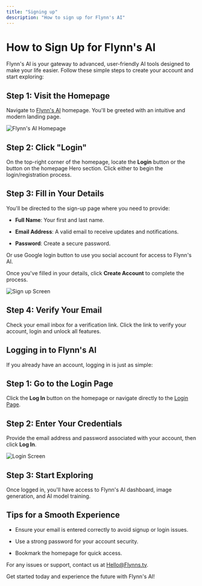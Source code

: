 ```yaml
---
title: "Signing up"
description: "How to sign up for Flynn's AI"
---
```


# How to Sign Up for Flynn's AI

Flynn's AI is your gateway to advanced, user-friendly AI tools designed to make your life easier. Follow these simple steps to create your account and start exploring:

## Step 1: Visit the Homepage

Navigate to [Flynn's AI](https://www.flynnsAi.com) homepage. You'll be greeted with an intuitive and modern landing page.

![Flynn's AI Homepage](/images/homescreen.png)

## Step 2: Click "Login"

On the top-right corner of the homepage, locate the **Login** button or the button on the homepage Hero section. Click either to begin the login/registration process.

## Step 3: Fill in Your Details

You'll be directed to the sign-up page where you need to provide:

* **Full Name**: Your first and last name.

* **Email Address**: A valid email to receive updates and notifications.

* **Password**: Create a secure password.

Or use Google login button to use you social account for access to Flynn's AI.

Once you've filled in your details, click **Create Account** to complete the process.

![Sign up Screen](/images/signup-page.png)

## Step 4: Verify Your Email

Check your email inbox for a verification link. Click the link to verify your account, login and unlock all features.

## Logging in to Flynn's AI

If you already have an account, logging in is just as simple:

## Step 1: Go to the Login Page

Click the **Log In** button on the homepage or navigate directly to the [Login Page](https://www.flynnsai.com/login).

## Step 2: Enter Your Credentials

Provide the email address and password associated with your account, then click **Log In**.

![Login Screen](/images/signin.png)

## Step 3: Start Exploring

Once logged in, you'll have access to Flynn's AI dashboard, image generation, and AI model training.

## Tips for a Smooth Experience

* Ensure your email is entered correctly to avoid signup or login issues.

* Use a strong password for your account security.

* Bookmark the homepage for quick access.

For any issues or support, contact us at [Hello@Flynns.tv](mailto:Hello@Flynnsai.com).

Get started today and experience the future with Flynn's AI!